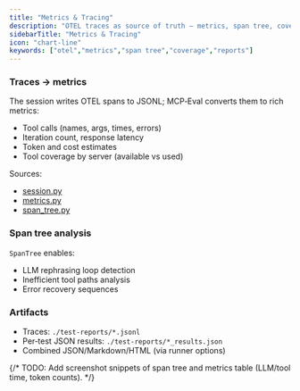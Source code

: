 ```yaml
---
title: "Metrics & Tracing"
description: "OTEL traces as source of truth — metrics, span tree, coverage, and where to find artifacts."
sidebarTitle: "Metrics & Tracing"
icon: "chart-line"
keywords: ["otel","metrics","span tree","coverage","reports"]
---
```


### Traces → metrics

The session writes OTEL spans to JSONL; MCP‑Eval converts them to rich metrics:
- Tool calls (names, args, times, errors)
- Iteration count, response latency
- Token and cost estimates
- Tool coverage by server (available vs used)

Sources:
- [session.py](https://github.com/lastmile-ai/mcp-eval/blob/main/src/mcp_eval/session.py)
- [metrics.py](https://github.com/lastmile-ai/mcp-eval/blob/main/src/mcp_eval/metrics.py)
- [span_tree.py](https://github.com/lastmile-ai/mcp-eval/blob/main/src/mcp_eval/otel/span_tree.py)

### Span tree analysis

`SpanTree` enables:
- LLM rephrasing loop detection
- Inefficient tool paths analysis
- Error recovery sequences

### Artifacts

- Traces: `./test-reports/*.jsonl`
- Per‑test JSON results: `./test-reports/*_results.json`
- Combined JSON/Markdown/HTML (via runner options)

{/* TODO: Add screenshot snippets of span tree and metrics table (LLM/tool time, token counts). */}


